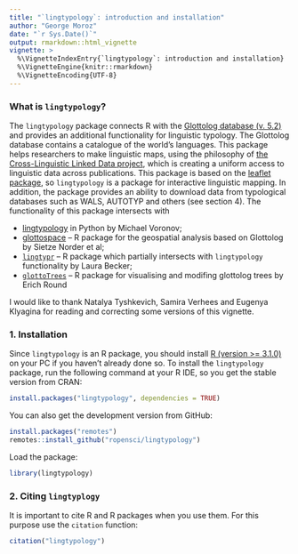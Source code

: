 ```yaml
---
title: "`lingtypology`: introduction and installation"
author: "George Moroz"
date: "`r Sys.Date()`"
output: rmarkdown::html_vignette
vignette: >
  %\VignetteIndexEntry{`lingtypology`: introduction and installation}
  %\VignetteEngine{knitr::rmarkdown}
  %\VignetteEncoding{UTF-8}
---
```


### What is `lingtypology`?

The `lingtypology` package connects R with the [Glottolog database (v. 5.2)](https://glottolog.org/) and provides an additional functionality for linguistic typology. The Glottolog database contains a catalogue of the world's languages. This package helps researchers to make linguistic maps, using the philosophy of [the Cross-Linguistic Linked Data project](https://clld.org/), which is creating a uniform access to linguistic data across publications. This package is based on the [leaflet package](https://rstudio.github.io/leaflet/), so `lingtypology` is a package for interactive linguistic mapping. In addition, the package provides an ability to download data from typological databases such as WALS, AUTOTYP and others (see section 4). The functionality of this package intersects with 

- [lingtypology](https://pypi.org/project/lingtypology/) in Python by Michael Voronov;
- [glottospace](https://github.com/glottospace/glottospace) -- R package for the geospatial analysis based on Glottolog by Sietze Norder et al;
- [`lingtypr`](https://gitlab.com/laurabecker/lingtypr) -- R package which partially intersects with `lingtypology` functionality by Laura Becker;
- [`glottoTrees`](https://github.com/erichround/glottoTrees) -- R package for visualising and modifing glottolog trees by Erich Round

I would like to thank Natalya Tyshkevich, Samira Verhees and Eugenya  Klyagina for reading and correcting some versions of this vignette.

### 1. Installation

Since `lingtypology` is an R package, you should install [R (version >= 3.1.0)](https://www.r-project.org/) on your PC if you haven't already done so. To install the `lingtypology` package, run the following command at your R IDE, so you get the stable version from CRAN:

```r
install.packages("lingtypology", dependencies = TRUE)
```

You can also get the development version from GitHub:

```r
install.packages("remotes")
remotes::install_github("ropensci/lingtypology")
```

Load the package:

```r
library(lingtypology)
```

### 2. Citing `lingtyplogy`

It is important to cite R and R packages when you use them. For this purpose use the `citation` function:

```r
citation("lingtypology")
```
